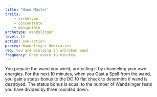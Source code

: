```yaml
---
title: 'Wand Master'
traits:
    - archetype
    - concentrate
    - manipulate
archetype: Wandslinger
level: 10
action: one-action
prereq: Wandslinger Dedication
req: You are wielding an unbroken wand
frequency: Once every 10 minutes.
---
```


You prepare the wand you wield, protecting it by channeling your own energies. For the next 10 minutes, when you Cast a Spell from the wand, you gain a status bonus to the DC 10 flat check to determine if wand is destroyed. The status bonus is equal to the number of Wandslinger feats you have divided by three rounded down.

